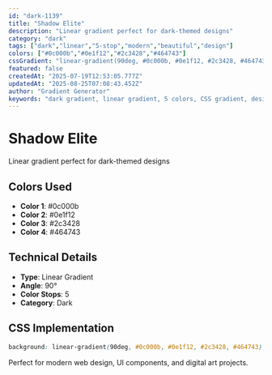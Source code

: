 ```yaml
---
id: "dark-1139"
title: "Shadow Elite"
description: "Linear gradient perfect for dark-themed designs"
category: "dark"
tags: ["dark","linear","5-stop","modern","beautiful","design"]
colors: ["#0c000b","#0e1f12","#2c3428","#464743"]
cssGradient: "linear-gradient(90deg, #0c000b, #0e1f12, #2c3428, #464743)"
featured: false
createdAt: "2025-07-19T12:53:05.777Z"
updatedAt: "2025-08-25T07:08:43.452Z"
author: "Gradient Generator"
keywords: "dark gradient, linear gradient, 5 colors, CSS gradient, design, #0c000b, #0e1f12, #2c3428, #464743"
---
```


# Shadow Elite

Linear gradient perfect for dark-themed designs

## Colors Used
- **Color 1**: #0c000b
- **Color 2**: #0e1f12
- **Color 3**: #2c3428
- **Color 4**: #464743

## Technical Details
- **Type**: Linear Gradient
- **Angle**: 90°
- **Color Stops**: 5
- **Category**: Dark

## CSS Implementation
```css
background: linear-gradient(90deg, #0c000b, #0e1f12, #2c3428, #464743);
```

Perfect for modern web design, UI components, and digital art projects.
